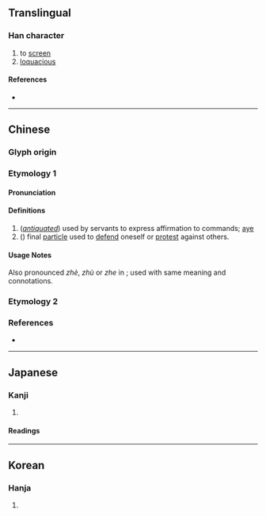 {{character info/new}}
==Translingual==

===Han character===
{{Han char|rn=30|rad=口|as=11|sn=14|four=|canj=RITF|ids=⿰口庶}}

# to [[screen]]
# [[loquacious]]

====References====
* {{Han ref|kx=0204.240|dkj=04151|dj=0427.040|hdz=10678.060|uh=55FB|ud=22011}}

----

==Chinese==
{{attn|ltc}}{{attn|och|Middle+Old Chinese needs to be distributed}}

===Glyph origin===
{{Han etym}}

===Etymology 1===
{{zh-forms}}

====Pronunciation====
{{zh-pron
|m=zhē
|c=ze1
|mc=
|oc=
|cat=
}}

====Definitions====
{{zh-hanzi}}

#(''[[antiquated]]'') used by servants to express affirmation to commands; [[aye]]
#(''{{w|Cantonese}}'') final [[particle]] used to [[defend]] oneself or [[protest]] against others.
#: {{zh-x|我 講 咗 我 唔 做 '''嗻{ze1}''' !|''I said I didn't do it!''|C-GZ}}

====Usage Notes====
Also pronounced ''zhè'', ''zhù'' or ''zhe'' in {{w|Mandarin Chinese|Mandarin}}; used with same meaning and connotations.
===Etymology 2===
{{zh-see|啫}}

===References===
* {{R:twedu|C01378}}

----

==Japanese==

===Kanji===
{{ja-kanji|grade=|rs=口11}}

# {{rfdef|ja|sort=口11}}

====Readings====
{{ja-readings
|goon=しゃ
|kanon=しゃ
|kanyoon=しょ
|kun=さえぎ-る}}

----

==Korean==

===Hanja===
{{ko-hanja|hangeul=차|rv=cha|mr=ch'a}}

# {{rfdef|ko|sort=口11}}